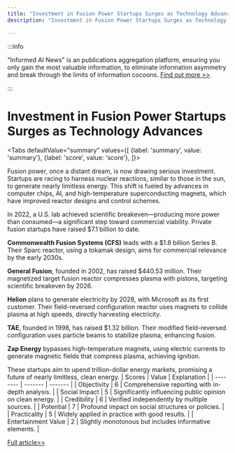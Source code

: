 ```yaml
---
title: "Investment in Fusion Power Startups Surges as Technology Advances"
description: "Investment in Fusion Power Startups Surges as Technology Advances"

---
```



:::info

"Informed AI News" is an publications aggregation platform, ensuring you only gain the most valuable information, to eliminate information asymmetry and break through the limits of information cocoons.  [Find out more >>](/)

:::

# Investment in Fusion Power Startups Surges as Technology Advances


<Tabs
	defaultValue="summary"
	values={[
	{label: 'summary', value: 'summary'},
	{label: 'score', value: 'score'},
]}>
<TabItem value="summary">


Fusion power, once a distant dream, is now drawing serious investment. Startups are racing to harness nuclear reactions, similar to those in the sun, to generate nearly limitless energy. This shift is fueled by advances in computer chips, AI, and high-temperature superconducting magnets, which have improved reactor designs and control schemes.

In 2022, a U.S. lab achieved scientific breakeven—producing more power than consumed—a significant step toward commercial viability. Private fusion startups have raised $7.1 billion to date.

**Commonwealth Fusion Systems (CFS)** leads with a $1.8 billion Series B. Their Sparc reactor, using a tokamak design, aims for commercial relevance by the early 2030s.

**General Fusion**, founded in 2002, has raised $440.53 million. Their magnetized target fusion reactor compresses plasma with pistons, targeting scientific breakeven by 2026.

**Helion** plans to generate electricity by 2028, with Microsoft as its first customer. Their field-reversed configuration reactor uses magnets to collide plasma at high speeds, directly harvesting electricity.

**TAE**, founded in 1998, has raised $1.32 billion. Their modified field-reversed configuration uses particle beams to stabilize plasma, enhancing fusion.

**Zap Energy** bypasses high-temperature magnets, using electric currents to generate magnetic fields that compress plasma, achieving ignition.

These startups aim to upend trillion-dollar energy markets, promising a future of nearly limitless, clean energy.
</TabItem>
<TabItem value="score">
	| Scores     | Value   | Explanation |
	| -------- | ------- | ------- |
	| Objectivity  | 6    | Comprehensive reporting with in-depth analysis.    |
	| Social Impact | 5     | Significantly influencing public opinion on clean energy.    |
	| Credibility    | 6    | Verified independently by multiple sources.    |
	| Potential    | 7    | Profound impact on social structures or policies.    |
	| Practicality    | 5    | Widely applied in practice with good results.    |
	| Entertainment Value    | 2    | Slightly monotonous but includes informative elements.    |
</TabItem>
</Tabs>

[Full article>>](https://techcrunch.com/2024/09/14/every-fusion-startup-that-has-raised-over-300m/)
